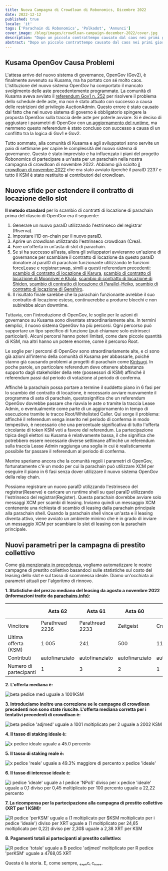 ```yaml
---
title: Nuova Campagna di Crowdloan di Robonomics, Dicembre 2022
date: 2022-12-12
published: true
locale: 'it'
tags: ['Parachain di Robonomics', 'Polkadot', 'Annunci']
cover_image: /blog/images/crowdloan-campaign-december-2022/cover.jpg
description: "Dopo un piccolo contrattempo causato dal caos nei primi giorni di OpenGov, siamo pronti a riavviare la campagna di crowdloan di Robonomics. In questo articolo, esamineremo la serie di eventi che hanno portato al riavvio della campagna e presenteremo i suoi nuovi parametri."
abstract: "Dopo un piccolo contrattempo causato dal caos nei primi giorni di OpenGov, siamo pronti a riavviare la campagna di crowdloan di Robonomics. In questo articolo, esamineremo la serie di eventi che hanno portato al riavvio della campagna e presenteremo i suoi nuovi parametri."
---
```


## Kusama OpenGov Causa Problemi

L'attesa arrivo del nuovo sistema di governance, OpenGov (Gov2), è finalmente avvenuto su Kusama, ma ha portato con sé molto caos. L'istituzione del nuovo sistema OpenGov ha comportato il mancato svolgimento delle aste precedentemente programmate. La comunità di Kusama aveva avviato il [referendum Gov1 n. 252](https://kusama.polkassembly.io/referendum/252) per risolvere il problema dello schedule delle aste, ma non è stato attuato con successo a causa delle restrizioni del privilegio AuctionAdmin. Questo errore è stato causato dal fatto che nel nuovo sistema di governo è obbligatorio spingere la proposta OpenGov sulla traccia delle aste per poterle avviare. Si è deciso di aggiustare i parametri di OpenGov con [un aggiornamento del runtime](https://kusama.polkassembly.io/referendum/254), ma nemmeno questo referendum è stato concluso con successo a causa di un conflitto tra la logica di Gov1 e Gov2.

Tutto sommato, alla comunità di Kusama e agli sviluppatori sono servite un paio di settimane per capire le complessità del nuovo sistema di governance. Questo è stato imprevisto e ha influenzato i piani del progetto Robonomics di partecipare a un'asta per un parachain nella nostra campagna di crowdloan di novembre 2022. Abbiamo già sciolto [il crowdloan di novembre 2022](/blog/robonomics-crowdloan-campaigns-november-2022/) che era stato avviato ilperché il paraID 2237 e tutto il KSM è stato restituito ai contributori del crowdloan.

## Nuove sfide per estendere il contratto di locazione dello slot

**Il metodo standard** per lo scambio di contratti di locazione di parachain prima del rilascio di OpenGov era il seguente:

1. Generare un nuovo paraID utilizzando l'estrinseco del registrar (Riserva).
2. Impostare l'ID on-chain per il nuovo paraID.
3. Aprire un crowdloan utilizzando l'estrinseco crowdloan (Crea).
4. Fare un'offerta in un'asta di slot di parachain.
5. Se si ha successo all'asta, allora gli sviluppatori avvieranno un'azione di governance per scambiare il contratto di locazione da questo paraID donatore al paraID di parachain funzionante utilizzando le funzioni forceLease e registrar:swap, simili a questi referendum precedenti: [scambio di contratto di locazione di Karura](https://kusama.polkassembly.io/referendum/192), [scambio di contratto di locazione di Moonriver e Khala](https://kusama.polkassembly.io/motion/468), [scambio di contratto di locazione di Shiden](https://kusama.polkassembly.io/referendum/199), [scambio di contratto di locazione di Parallel-Heiko](https://kusama.polkassembly.io/referendum/219), [scambio di contratto di locazione di Genshiro](https://kusama.polkassembly.io/referendum/246).
6. Il risultato finale sarebbe che la parachain funzionante avrebbe il suo contratto di locazione esteso, continuerebbe a produrre blocchi e non subirebbe alcun downtime.

Tuttavia, con l'introduzione di OpenGov, le soglie per le azioni di governance su Kusama sono diventate straordinariamente alte. In termini semplici, il nuovo sistema OpenGov ha più percorsi. Ogni percorso può supportare un tipo specifico di funzione (può chiamare solo estrinseci particolari). Alcuni percorsi hanno poteri limitati, come dare piccole quantità di KSM, ma altri hanno un potere enorme, come il percorso Root.

Le soglie per i percorsi di OpenGov sono straordinariamente alte, e ci sono già azioni all'interno della comunità di Kusama per abbassarle, poiché stanno già causando problemi ai progetti di parachain come [Kintsugi](https://twitter.com/kintsugi_btc/status/1599036329399943168). In poche parole, un particolare referendum deve ottenere abbastanza supporto dagli stakeholder della rete (possessori di KSM) affinché il referendum passi dal periodo di votazione al periodo di conferma.

Affinché la parachain possa portare a termine il suddetto piano in 6 fasi per lo scambio del contratto di locazione, è necessario avviare nuovamente il programma di asta di parachain, questosignifica che un referendum OpenGov dovrebbe passare che riavvia le aste o tramite la traccia Lease Admin, o eventualmente come parte di un aggiornamento in tempo di esecuzione tramite le tracce Root/Whitelisted Caller. Qui sorge il problema: affinché il referendum venga inserito nel periodo di conferma in modo tempestivo, è necessario che una percentuale significativa di tutto l'offerta circolante di token KSM voti a favore del referendum. La partecipazione tipica degli elettori su Kusama è relativamente bassa, il che significa che potrebbero essere necessarie diverse settimane affinché un referendum sulla traccia Lease Admin raggiunga una soglia in cui è realisticamente possibile far passare il referendum al periodo di conferma.

Mentre speriamo ancora che la comunità regoli i parametri di OpenGov, fortunatamente c'è un modo per cui la parachain può utilizzare XCM per eseguire il piano in 6 fasi senza dover utilizzare il nuovo sistema OpenGov della relay chain.

Possiamo registrare un nuovo paraID utilizzando l'estrinseco del registrar(Reserve) e caricare un runtime shell su quel paraID utilizzando l'estrinseco del registrar(Register). Questa parachain dovrebbe avviare solo messaggi XCM per scambi di leasing. Inviamo quindi un messaggio XCM contenente una richiesta di scambio di leasing dalla parachain principale alla parachain shell. Quando la parachain shell vince un'asta e il leasing diventa attivo, viene avviato un ambiente minimo che è in grado di inviare un messaggio XCM per scambiare lo slot di leasing con la parachain principale.

## Nuovi parametri per la campagna di prestito collettivo

Come [già menzionato in precedenza](https://robonomics.network/blog/robonomics-crowdloan-campaigns-november-2022/), vogliamo automatizzare le nostre campagne di prestito collettivo basandoci sulle statistiche sul costo del leasing dello slot e sul tasso di scommessa ideale. Diamo un'occhiata ai parametri attuali per l'algoritmo di rinnovo.

<TextCard alignContent="center">

**1. Statistiche del prezzo mediano del leasing da agosto a novembre 2022 (informazioni tratte da [parachains.info](http://parachains.info/)):**

</TextCard>

<div class="big-table">

|  | Asta 62 | Asta 61 | Asta 60 | Asta 59 | Asta 58 | Asta 57 | Asta 56 | Asta 55 | Asta 54 | Asta 53 | Asta 52 | Asta 51 | Asta 50 |
| --- | --- | --- | --- | --- | --- | --- | --- | --- | --- | --- | --- | --- | --- |
| Vincitore | Parathread 2236 | Parathread 2233 | Zeitgeist | Crab Network | — | Crust Shadow | Genshiro | DAO IPCI | Parathread 2223 | Quarzo | Bit.Country | Neve | Subsocial |
| Ultima offerta (KSM) | 1 005 | 241 | 500 | 11 | 0 | 1 807 | 2 000 | 111 | 1 001 | 1 005 | 3 500 | 13 926 | 1 001 |
| Contributi | autofinanziato | autofinanziato | autofinanziato | autofinanziato | — | 209 | 160 | autofinanziato | autofinanziato | autofinanziato | autofinanziato | 782 | autofinanziato |
| Numero di partecipanti | 1 | 3 | 2 | 1 | 0 | 1 | 2 | 2 | 2 | 2 | 2 | 1 | 1 |

</div>

<TextCard className="withImg" alignContent="center">

**2. L'offerta mediana è:**

![beta pedice med uguale a 1001KSM](/blog/images/crowdloan-campaign-december-2022/formula-1.svg)

</TextCard>

<TextCard className="withImg" alignContent="center">

**3. Introduciamo inoltre una correzione se le campagne di crowdloan precedenti non sono state riuscite. L'offerta mediana corretta per i tentativi precedenti di crowdloan è:**

![beta pedice 'adjmed' uguale a 1001 moltiplicato per 2 uguale a 2002 KSM](/blog/images/crowdloan-campaign-december-2022/formula-2.svg)

</TextCard>

<TextCard className="withImg" alignContent="center">

**4. Il tasso di staking ideale è:**

![x pedice ideale uguale a 45.0 percento](/blog/images/crowdloan-campaign-december-2022/formula-3.svg)

</TextCard>

<TextCard className="withImg" alignContent="center">

**5. Il tasso di staking reale è:**

![x pedice 'reale' uguale a 49.3% maggiore di percento x pedice 'ideale'](/blog/images/crowdloan-campaign-december-2022/formula-4.svg)

</TextCard>

<TextCard className="withImg" alignContent="center">

**6. Il tasso di interesse ideale è:**

![i pedice 'ideale' uguale a I pedice 'NPoS' diviso per x pedice 'ideale' uguale a 0,1 diviso per 0,45 moltiplicato per 100 percento uguale a 22,22 percento](/blog/images/crowdloan-campaign-december-2022/formula-5.svg)

</TextCard>

<TextCard className="withImg" alignContent="center">

**7. La ricompensa per la partecipazione alla campagna di prestito collettivo (XRT per 1 KSM):**

![R pedice 'perKSM' uguale a (1 moltiplicato per $KSM moltiplicato per i pedice 'ideale') diviso per $XRT uguale a (1 moltiplicato per 24,65$ moltiplicato per 0,22) diviso per 2,30$ uguale a 2,38 XRT per KSM](/blog/images/crowdloan-campaign-december-2022/formula-6.svg)

</TextCard>

<TextCard className="withImg" alignContent="center">

**8. Pagamenti totali ai partecipanti al prestito collettivo:**

![R pedice 'totale' uguale a B pedice 'adjmed' moltiplicato per R pedice 'perKSM' uguale a 4768,05 XRT](/blog/images/crowdloan-campaign-december-2022/formula-7.svg)

</TextCard>

Questa è la storia. E, come sempre, ₑₓₚₑcₜ cₕₐₒₛ.
